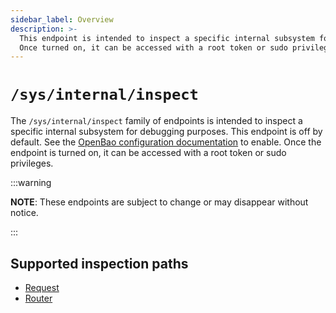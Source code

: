 ```yaml
---
sidebar_label: Overview
description: >-
  This endpoint is intended to inspect a specific internal subsystem for debugging purposes, and turned off by default.
  Once turned on, it can be accessed with a root token or sudo privileges
---
```


# `/sys/internal/inspect`

The `/sys/internal/inspect` family of endpoints is intended to inspect a specific internal subsystem for debugging purposes.
This endpoint is off by default. See the
[OpenBao configuration documentation](/docs/configuration) to
enable. Once the endpoint is turned on, it can be accessed with a root token or sudo privileges.

:::warning

**NOTE**: These endpoints are subject to change or may disappear without notice.

:::


## Supported inspection paths

- [Request](/api-docs/system/inspect/request)
- [Router](/api-docs/system/inspect/router)
